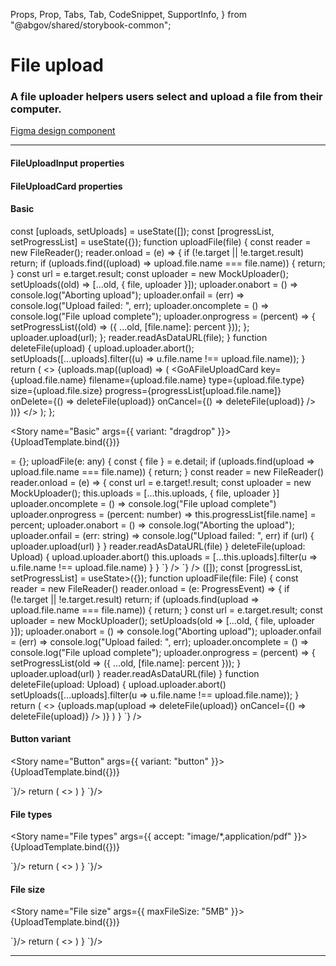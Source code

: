   Props,
  Prop,
  Tabs,
  Tab,
  CodeSnippet,
  SupportInfo,
} from "@abgov/shared/storybook-common";

<Meta title="Components/File Upload" />

# File upload

### A file uploader helpers users select and upload a file from their computer.

[Figma design component](https://www.figma.com/file/3pb2IK8s2QUqWieH79KdN7/%E2%9D%96-Components-%7C-D3?node-id=804-5767)

---

#### FileUploadInput properties

<Props showTabs={true}>
  <Prop
    name="variant"
    type="dragdrop | button"
    description="The variant to be used"
    defaultValue="dragdrop"
  />
  <Prop
    name="accept"
    type="string"
    description="[Mimetype](https://developer.mozilla.org/en-US/docs/Web/HTML/Attributes/accept) to limit the types of files. "
  />
  <Prop
    name="maxFileSize"
    type="string"
    description="Max allowed file size"
    defaultValue="5MB"
  />
  <Prop
    name="onSelectFile"
    type="(file: File) => void"
    description="Event fired for each file selected"
    lang="react"
    required="true"
  />
  <Prop
    name="_selectFile"
    type="(e: { detail: { file: File }}) => void"
    description="Event fired for each file selected"
    lang="angular"
    required="true"
  />
</Props>

#### FileUploadCard properties

<Props showTabs={true}>
  <Prop
    name="filename"
    type="string"
    required="true"
    description="Name of the file"
  />
  <Prop
    name="size"
    type="number"
    required="true"
    description="Size (B) of the file"
  />
  <Prop name="type" type="string" description="Type of the file" />
  <Prop
    name="progress"
    type="number"
    description="Percent progress of the file upload"
  />
  <Prop name="error" type="string" description="Error message" />
  <Prop
    name="onCancel"
    type="() => void"
    description="Event fired when a file upload is cancelled"
    lang="react"
    required="true"
  />
  <Prop
    name="onDelete"
    type="() => void"
    description="Event fired when an uploaded file is deleted"
    lang="react"
    required="true"
  />
  <Prop
    name="_cancel"
    type="() => void"
    description="Event fired when a file upload is cancelled"
    lang="angular"
    required="true"
  />
  <Prop
    name="_delete"
    type="() => void"
    description="Event fired when an uploaded file is deleted"
    lang="angular"
    required="true"
  />
</Props>

#### Basic

  const [uploads, setUploads] = useState([]);
  const [progressList, setProgressList] = useState({});
  function uploadFile(file) {
    const reader = new FileReader();
    reader.onload = (e) => {
      if (!e.target || !e.target.result) return;
      if (uploads.find((upload) => upload.file.name === file.name)) {
        return;
      }
      const url = e.target.result;
      const uploader = new MockUploader();
      setUploads((old) => [...old, { file, uploader }]);
      uploader.onabort = () => console.log("Aborting upload");
      uploader.onfail = (err) => console.log("Upload failed: ", err);
      uploader.oncomplete = () => console.log("File upload complete");
      uploader.onprogress = (percent) => {
        setProgressList((old) => ({ ...old, [file.name]: percent }));
      };
      uploader.upload(url);
    };
    reader.readAsDataURL(file);
  }
  function deleteFile(upload) {
    upload.uploader.abort();
    setUploads([...uploads].filter((u) => u.file.name !== upload.file.name));
  }
  return (
    <>
      <GoAFileUploadInput
        variant={props.variant}
        accept={props.accept}
        maxfilesize={props.maxFileSize}
        onSelectFile={uploadFile}
      />
      {uploads.map((upload) => (
        <GoAFileUploadCard
          key={upload.file.name}
          filename={upload.file.name}
          type={upload.file.type}
          size={upload.file.size}
          progress={progressList[upload.file.name]}
          onDelete={() => deleteFile(upload)}
          onCancel={() => deleteFile(upload)}
        />
      ))}
    </>
  );
};

<Story name="Basic" args={{ variant: "dragdrop" }}>
  {UploadTemplate.bind({})}
</Story>

<Tabs>
  <Tab label="Angular">
    <CodeSnippet
      lang="ts"
      code={`
      export class FileUploadComponent {
        uploads: Upload[] = [];
        progressList: Record<string, number> = {};
        uploadFile(e: any) {
          const { file } = e.detail;
          if (uploads.find(upload => upload.file.name === file.name)) {
            return;
          }
          const reader = new FileReader()
          reader.onload = (e) => {
            const url = e.target!.result;  
            const uploader = new MockUploader();    
            this.uploads = [...this.uploads, { file, uploader }]
            uploader.oncomplete = () => console.log("File upload complete")    
            uploader.onprogress = (percent: number) => this.progressList[file.name] = percent;
            uploader.onabort = () => console.log("Aborting the upload");
            uploader.onfail = (err: string) =>  console.log("Upload failed: ", err)
            if (url) {
              uploader.upload(url)
            }
          }
          reader.readAsDataURL(file)  
        }
        deleteFile(upload: Upload) {
          upload.uploader.abort()
          this.uploads = [...this.uploads].filter(u => u.file.name !== upload.file.name)
        }  
      }
    `}
    />
    <CodeSnippet
      lang="html"
      code={`
      <goa-file-upload-input (_selectFile)="uploadFile($event)"></goa-file-upload-input> 
      <goa-file-upload-card
        *ngFor="let upload of uploads; index as i"
        [type]="upload.file.type"
        [size]="upload.file.size"
        [filename]="upload.file.name"
        [progress]="progressList[upload.file.name]"
        (delete)="deleteFile(upload)"
        (cancel)="deleteFile(upload)"
      >
      </goa-file-upload-card>
    `}
    />
  </Tab>
  <Tab label="React">
    <CodeSnippet
      lang="tsx"
      code={`
        const [uploads, setUploads] = useState<Upload[]>([]);
        const [progressList, setProgressList] = useState<Record<string, number>>({});
        function uploadFile(file: File) {
          const reader = new FileReader()
          reader.onload = (e: ProgressEvent<FileReader>) => {
            if (!e.target || !e.target.result) return;
            if (uploads.find(upload => upload.file.name === file.name)) {
              return;
            }
            const url = e.target.result;
            const uploader = new MockUploader();
            setUploads(old => [...old, { file, uploader }]);
            uploader.onabort = () => console.log("Aborting upload");
            uploader.onfail = (err) => console.log("Upload failed: ", err);
            uploader.oncomplete = () => console.log("File upload complete");
            uploader.onprogress = (percent) => {
              setProgressList(old => ({ ...old, [file.name]: percent }));
            }
            uploader.upload(url)
          }
          reader.readAsDataURL(file)
        }
        function deleteFile(upload: Upload) {
          upload.uploader.abort()
          setUploads([...uploads].filter(u => u.file.name !== upload.file.name));
        }
        return (
          <>
            <GoAFileUploadInput onSelectFile={uploadFile} />
            {uploads.map(upload =>
              <GoAFileUploadCard
                key={upload.file.name}
                filename={upload.file.name}
                type={upload.file.type}
                size={upload.file.size}
                progress={progressList[upload.file.name]}
                onDelete={() => deleteFile(upload)}
                onCancel={() => deleteFile(upload)}
              />
            )}
          </>
        )
      }
    `}
    />
  </Tab>
</Tabs>

#### Button variant

<Story name="Button" args={{ variant: "button" }}>
  {UploadTemplate.bind({})}
</Story>

<Tabs>
  <Tab label="Angular">
    <CodeSnippet lang="html" code={`
      <goa-file-upload-input variant="button" (_selectFile)="uploadFile($event)"></goa-file-upload-input> 
      <!-- see the basic example for upload code -->
    `}/>
  </Tab>
  <Tab label="React">
    <CodeSnippet lang="tsx" code={`
        <!-- see the basic example for upload code -->
        return (
          <>
            <GoAFileUploadInput variant="button" onSelectFile={uploadFile} />
            <!-- show files here -->
          </>
        )
      }
    `}/>
  </Tab>
</Tabs>

#### File types

<Story name="File types" args={{ accept: "image/*,application/pdf" }}>
  {UploadTemplate.bind({})}
</Story>

<Tabs>
  <Tab label="Angular">
    <CodeSnippet lang="html" code={`
      <goa-file-upload-input accept="image/*,application/pdf" (_selectFile)="uploadFile($event)"></goa-file-upload-input> 
      <!-- see the basic example for upload code -->
    `}/>
  </Tab>
  <Tab label="React">
    <CodeSnippet lang="tsx" code={`
        <!-- see the basic example for upload code -->
        return (
          <>
            <GoAFileUploadInput accept="image/*,application/pdf" onSelectFile={uploadFile} />
            <!-- show files here -->
          </>
        )
      }
    `}/>
  </Tab>
</Tabs>

#### File size

<Story name="File size" args={{ maxFileSize: "5MB" }}>
  {UploadTemplate.bind({})}
</Story>

<Tabs>
  <Tab label="Angular">
    <CodeSnippet lang="html" code={`
      <goa-file-upload-input maxfilesize="5MB" (_selectFile)="uploadFile($event)"></goa-file-upload-input> 
      <!-- see the basic example for upload code -->
    `}/>
  </Tab>
  <Tab label="React">
    <CodeSnippet lang="tsx" code={`
        <!-- see the basic example for upload code -->
        return (
          <>
            <GoAFileUploadInput maxFileSize="5MB" onSelectFile={uploadFile} />
            <!-- show files here -->
          </>
        )
      }
    `}/>
  </Tab>
</Tabs>

---

<SupportInfo />
